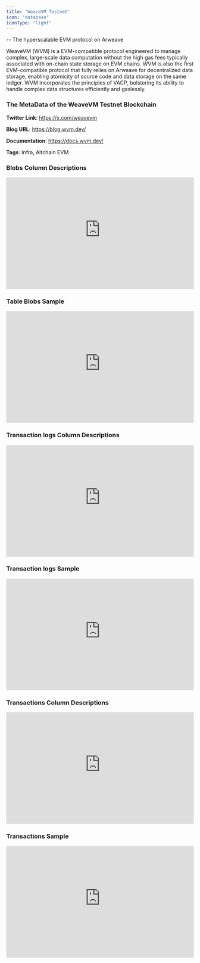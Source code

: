 ```yaml
---
title: 'WeaveVM Testnet'
icon: "database"
iconType: "light"
---
```

-- The hyperscalable EVM protocol on Arweave

WeaveVM (WVM) is a EVM-compatible protocol engineered to manage complex, large-scale data computation without the high gas fees typically associated with on-chain state storage on EVM chains. WVM is also the first EVM-compatible protocol that fully relies on Arweave for decentralized data storage, enabling atomicity of source code and data storage on the same ledger. WVM incorporates the principles of VACP, bolstering its ability to handle complex data structures efficiently and gaslessly.

### The MetaData of the WeaveVM Testnet Blockchain

**Twitter Link**: https://x.com/weavevm

**Blog URL**: https://blog.wvm.dev/

**Documentation**: https://docs.wvm.dev/

**Tags**: Infra, Altchain EVM

### Blobs Column Descriptions

<div>
    <iframe
        src="https://doc-embed-app.chainbasehq.com/columns/ethereum.blobs"
        width="100%"
        height="300px"
        frameBorder="0"
        scrolling="no"
    ></iframe>
</div>

### Table Blobs Sample

<div>
    <iframe
        src="https://doc-embed-app.chainbasehq.com/data/ethereum.blobs"
        width="100%"
        height="300px"
        frameBorder="0"
        scrolling="no"
    ></iframe>
</div>

### Transaction logs Column Descriptions

<div>
    <iframe
        src="https://doc-embed-app.chainbasehq.com/columns/ethereum.transaction_logs"
        width="100%"
        height="300px"
        frameBorder="0"
        scrolling="no"
    ></iframe>
</div>

### Transaction logs Sample

<div>
    <iframe
        src="https://doc-embed-app.chainbasehq.com/data/ethereum.transaction_logs"
        width="100%"
        height="300px"
        frameBorder="0"
        scrolling="no"
    ></iframe>
</div>

### Transactions Column Descriptions

<div>
    <iframe
        src="https://doc-embed-app.chainbasehq.com/columns/ethereum.transactions"
        width="100%"
        height="300px"
        frameBorder="0"
        scrolling="no"
    ></iframe>
</div>

### Transactions Sample

<div>
    <iframe
        src="https://doc-embed-app.chainbasehq.com/data/ethereum.transactions"
        width="100%"
        height="300px"
        frameBorder="0"
        scrolling="no"
    ></iframe>
</div>